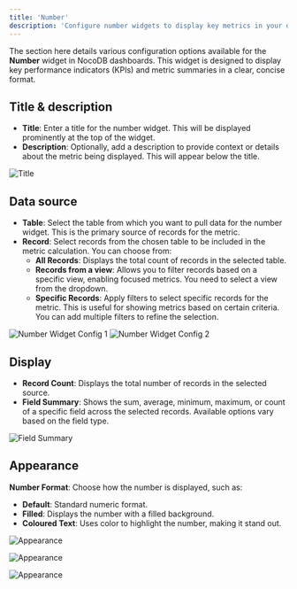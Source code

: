 ```yaml
---
title: 'Number'
description: 'Configure number widgets to display key metrics in your dashboard'
---
```


The section here details various configuration options available for the **Number** widget in NocoDB dashboards. This widget is designed to display key performance indicators (KPIs) and metric summaries in a clear, concise format.

## Title & description
- **Title**: Enter a title for the number widget. This will be displayed prominently at the top of the widget.
- **Description**: Optionally, add a description to provide context or details about the metric being displayed. This will appear below the title.

![Title](/img/v2/dashboards/widget-number-title.png)

## Data source
- **Table**: Select the table from which you want to pull data for the number widget. This is the primary source of records for the metric.
- **Record**: Select records from the chosen table to be included in the metric calculation. You can choose from:
    - **All Records**: Displays the total count of records in the selected table.
    - **Records from a view**: Allows you to filter records based on a specific view, enabling focused metrics. You need to select a view from the dropdown.
    - **Specific Records**: Apply filters to select specific records for the metric. This is useful for showing metrics based on certain criteria. You can add multiple filters to refine the selection.

<div style={{ display: "flex", gap: "1rem", justifyContent: "center", flexWrap: "wrap" }}>
    <img src="/img/v2/dashboards/widget-number-source-1.png" alt="Number Widget Config 1" style={{ width: "30%", minWidth: "240px", borderRadius: "8px", border: "1px solid #ddd" }} />
    <img src="/img/v2/dashboards/widget-number-source-2.png" alt="Number Widget Config 2" style={{ width: "30%", minWidth: "240px", borderRadius: "8px", border: "1px solid #ddd" }} />
</div>

## Display
- **Record Count**: Displays the total number of records in the selected source.
- **Field Summary**: Shows the sum, average, minimum, maximum, or count of a specific field across the selected records. Available options vary based on the field type.

![Field Summary](/img/v2/dashboards/widget-number-display.png)

## Appearance

**Number Format**: Choose how the number is displayed, such as:

  - **Default**: Standard numeric format.
  - **Filled**: Displays the number with a filled background.
  - **Coloured Text**: Uses color to highlight the number, making it stand out.

  ![Appearance](/img/v2/dashboards/widget-number-default.png)

  ![Appearance](/img/v2/dashboards/widget-number-filled.png)

  ![Appearance](/img/v2/dashboards/widget-number-coloured-text.png)